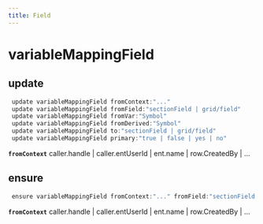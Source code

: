```yaml
---
title: Field
---
```


# variableMappingField

## update

```js filename="Terminal" copy
 update variableMappingField fromContext:"..."
 update variableMappingField fromField:"sectionField | grid/field"
 update variableMappingField fromVar:"Symbol"
 update variableMappingField fromDerived:"Symbol"
 update variableMappingField to:"sectionField | grid/field"
 update variableMappingField primary:"true | false | yes | no"
```

**`fromContext`**
caller.handle | caller.entUserId | ent.name | row.CreatedBy | ...


## ensure

```js filename="Terminal" copy
 ensure variableMappingField fromContext:"..." fromField:"sectionField | grid/field" fromVar:"Symbol" fromDerived:"Symbol" to:"sectionField | grid/field" primary:"true | false | yes | no"
```

**`fromContext`**
caller.handle | caller.entUserId | ent.name | row.CreatedBy | ...


